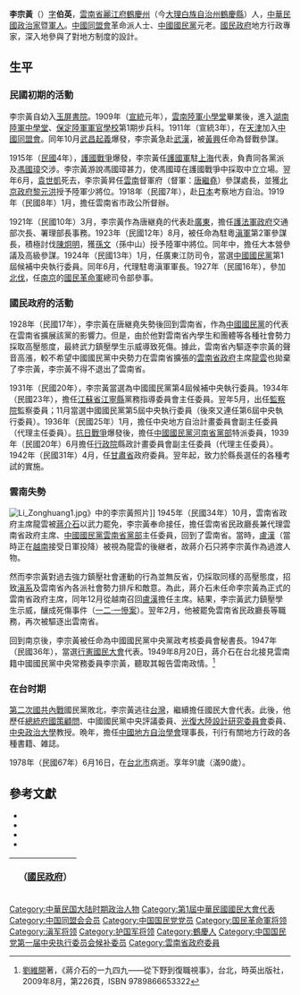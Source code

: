 {{Infobox_officeholder
| name          = 李宗黄
| image         = Li Zonghuang.jpg
| office        = {{flagicon|ROC}} 代理[[雲南省政府|雲南省政府]]主席
| term_start    = 1945年10月2日
| term_end      = 1945年11月20日
| predecessor   = [[龍雲|龍雲]]
| successor     = [[盧漢|盧漢]]
| sex = 男
| birth_date    = {{birth date|1888|2|2}}
| birth_place   = {{QIN}}[[云南省_(清)|云南省]][[麗江府|麗江府]][[鶴慶縣|鶴慶州]]
| death_date    = {{death date and age|1978|6|16|1888|2|2}}
| death_place   = {{ROC}}[[臺北市|臺北市]]
| nationality   = {{QING}}（1888年–1911年）<br> {{ROC-1912}}（1912年–1925年）<br>{{ROC}}（1925年–1978年）
| party         = {{KMT}}
}}

'''李宗黃'''（{{bd|1888年|2月2日|1978年|6月16日}}）[[字|字]]'''伯英'''，[[雲南省|雲南省]][[麗江府|麗江府]][[鶴慶州|鶴慶州]]（今[[大理白族自治州|大理白族自治州]][[鶴慶縣|鶴慶縣]]）人，[[中華民國|中華民國]][[政治家|政治家]]暨[[軍人|軍人]]。[[中國同盟會|中國同盟會]]革命派人士、[[中國國民黨|中國國民黨]]元老。[[國民政府|國民政府]]地方行政專家，深入地參與了對地方制度的設計。

==生平==
=== 民國初期的活動 ===
李宗黃自幼入[[玉屏書院|玉屏書院]]。1909年（[[宣統|宣統]]元年），[[雲南陸軍小學堂|雲南陸軍小學堂]]畢業後，進入[[湖南陸軍中學堂|湖南陸軍中學堂]]、[[保定陸軍軍官學校|保定陸軍軍官學校]]第1期步兵科。1911年（宣統3年），在[[天津市|天津]]加入[[中國同盟會|中國同盟會]]。同年10月[[武昌起義|武昌起義]]爆發，李宗黃急赴[[武漢市|武漢]]，被[[黃興|黃興]]任命為督戰參謀。

1915年（[[民國紀元|民國]]4年），[[護國戰爭|護國戰爭]]爆發，李宗黃任[[護國軍|護國軍]]駐[[上海市|上海]]代表，負責同各黨派及[[馮國璋|馮國璋]]交涉。李宗黃游說馮國璋甚力，使馮國璋在護國戰爭中採取中立立場。翌年6月，[[袁世凱|袁世凱]]死去，李宗黃昇任[[雲南省_(中華民國)|雲南]]督軍府（督軍：[[唐繼堯|唐繼堯]]）參謀處長，並獲[[北京政府|北京政府]][[黎元洪|黎元洪]]授予陸軍少將位。1918年（民國7年），赴[[日本|日本]]考察地方自治。1919年（民國8年）1月，擔任雲南省市政公所督辦。

1921年（民國10年）3月，李宗黃作為唐継堯的代表赴[[廣東省_(中華民國)|廣東]]，擔任[[護法軍政府|護法軍政府]]交通部次長、署理部長事務。1923年（民國12年）8月，被任命為駐粵[[滇軍|滇軍]]第2軍參謀長，積極討伐[[陳炯明|陳炯明]]，獲[[孫文|孫文]]（孫中山）授予陸軍中將位。同年中，擔任大本營參議及高級參謀。1924年（民國13年）1月，任廣東江防司令，當選[[中國國民黨|中國國民黨]]第1屆候補中央執行委員。同年6月，代理駐粵滇軍軍長。1927年（民國16年），參加[[北伐|北伐]]，任[[南京市|南京]]的[[國民革命軍|國民革命軍]]總司令部參事。

=== 國民政府的活動 ===
1928年（民國17年），李宗黃在唐継堯失勢後回到雲南省，作為[[中國國民黨|中國國民黨]]的代表在雲南省擴展該黨的影響力。但是，由於他對雲南省內學生和團體等各種社會勢力採取高壓態度，最終武力鎮壓學生示威導致死傷。據此，雲南省內驅逐李宗黃的聲音高漲，較不希望中國國民黨中央勢力在雲南省擴張的[[雲南省政府|雲南省政府]]主席[[龍雲|龍雲]]也拋棄了李宗黃，李宗黃不得不退出了雲南省。

1931年（民國20年），李宗黃當選為中國國民黨第4屆候補中央執行委員。1934年（民國23年），擔任[[江蘇省_(中華民國)|江蘇省]][[江寧縣|江寧縣]]黨務指導委員會主任委員。翌年5月，出任[[監察院|監察院]]監察委員；11月當選中國國民黨第5屆中央執行委員（後來又連任第6屆中央執行委員）。1936年（民國25年）1月，擔任中央地方自治計畫委員會副主任委員（代理主任委員）。[[抗日戰爭|抗日戰爭]]爆發後，擔任[[中國國民黨河南省黨部|中國國民黨河南省黨部]]特派委員，1939年（民國20年）6月擔任[[中華民國行政院|行政院]]縣政計畫委員會副主任委員（代理主任委員）。1942年（民國31年）4月，任[[甘肅省_(中華民國)|甘肅省]]政府委員。翌年起，致力於縣長選任的各種考試的實施。

=== 雲南失勢 ===
[[File:Li_Zonghuang1.jpg|thumb]]》中的李宗黃照片]]
1945年（民國34年）10月，雲南省政府主席龍雲被[[蔣介石|蔣介石]]以武力罷免，李宗黃奉命接任，擔任雲南省民政廳長兼代理雲南省政府主席、[[中國國民黨雲南省黨部|中國國民黨雲南省黨部]]主任委員，回到了雲南省。當時，[[盧漢|盧漢]]（當時正在[[越南|越南]]接受日軍投降）被視為龍雲的後継者，故蔣介石只將李宗黃作為過渡人物。

然而李宗黃對過去強力鎮壓社會運動的行為並無反省，仍採取同樣的高壓態度，招致[[滇系|滇系]]及雲南省內各派社會勢力排斥和敵意。為此，蔣介石未任命李宗黃為正式的雲南省政府主席，同年12月從越南召回[[盧漢|盧漢]]擔任主席。結果，李宗黃武力鎮壓學生示威，釀成死傷事件（[[一二一事件_(中国)|一二·一慘案]]）。翌年2月，他被罷免雲南省民政廳長等職務，再次被驅逐出雲南省。

回到南京後，李宗黃被任命為中國國民黨中央黨政考核委員會秘書長。1947年（民國36年），當選[[行憲國民大會|行憲國民大會]]代表。1949年8月20日，蔣介石在台北接見雲南籍中國國民黨中央常務委員李宗黃，聽取其報告雲南政情。<ref>[[劉維開|劉維開]]著，《蔣介石的一九四九——從下野到復職視事》，台北，時英出版社，2009年8月，第226頁，ISBN 9789866653322</ref>

===在台时期===
[[第二次國共內戰|第二次國共內戰]]國民黨敗北，李宗黃逃往[[台灣|台灣]]，繼續擔任國民大會代表。此後，他歷任[[總統府國策顧問|總統府國策顧問]]、中國國民黨中央評議委員、[[光復大陸設計研究委員會|光復大陸設計研究委員會]]委員、[[國立政治大學|中央政治大學]]教授。晩年，擔任[[中國地方自治學會|中國地方自治學會]]理事長，刊行有關地方行政的各種書籍、雑誌。

1978年（民國67年）6月16日，在[[台北市|台北市]]病逝。享年91歲（滿90歲）。

== 參考文獻 ==
{{commonscat|Li Zonghuang}}
* <span style="font-size:90%;">{{Cite book<!--|和書-->|author = 徐友春主編|title = 民國人物大辭典 増訂版|year = 2007|publisher = 河北人民出版社|isbn = 978-7-202-03014-1}}</span>
* <span style="font-size:90%;">{{Cite book<!--|和書-->|author = 劉國銘主編|title = 中國國民黨百年人物全書|year = 2005|publisher = 団結出版社|isbn = 7-80214-039-0}}</span>
* <span style="font-size:90%;">{{Cite book<!--|和書-->|author = 謝本書|title = 龍雲傳|year = 1999|publisher = 四川民族出版社|isbn = 7-5409-2155-2}}</span>
* <span style="font-size:90%;">{{Cite book<!--|和書-->|author = 劉壽林等編|title = 民國職官年表|year = 1995|publisher = 中華書局|isbn = 7-101-01320-1}}</span>
{{reflist}}

{| class="wikitable" style="margin:0 auto"
|- 
!　{{CHN1928}}（[[國民政府|國民政府]]）
{{先代次代|[[雲南省_(中華民國)|雲南省]]政府主席<br/>（代理）|<small>1945年10月 - 11月</small>|[[龍雲|龍雲]]|[[盧漢|盧漢]]}}
|}
{{Yunnan topics}}
{{中國國民黨第一屆中央執行委員會}}
{{中國國民黨中央執行委員會常務委員}}
{{行憲前監察委員}}
{{云南行政长官|ROC}}

{{DEFAULTSORT:Li李}}
[[Category:中華民国大陆时期政治人物|Category:中華民国大陆时期政治人物]]
[[Category:第1屆中華民國國民大會代表|Category:第1屆中華民國國民大會代表]]
[[Category:中国同盟会会员|Category:中国同盟会会员]]
[[Category:中国国民党党员|Category:中国国民党党员]]
[[Category:国民革命軍将领|Category:国民革命軍将领]]
[[Category:滇军将领|Category:滇军将领]]
[[Category:护国军将领|Category:护国军将领]]
[[Category:鶴慶人|Category:鶴慶人]]
[[Category:中国国民党第一届中央执行委员会候补委员|Category:中国国民党第一届中央执行委员会候补委员]]
[[Category:雲南省政府委員|Category:雲南省政府委員]]